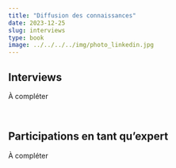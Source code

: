 ```yaml
---
title: "Diffusion des connaissances"
date: 2023-12-25
slug: interviews  
type: book
image: ../../../../img/photo_linkedin.jpg
---
```


## Interviews

À compléter

<br>

## Participations en tant qu'expert

À compléter
